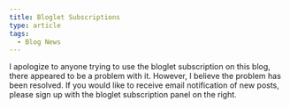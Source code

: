 ```yaml
---
title: Bloglet Subscriptions
type: article
tags:
  - Blog News
---
```


I apologize to anyone trying to use the bloglet subscription on this blog, there appeared to be a problem with it. However, I believe the problem has been resolved. If you would like to receive email notification of new posts, please sign up with the bloglet subscription panel on the right.
